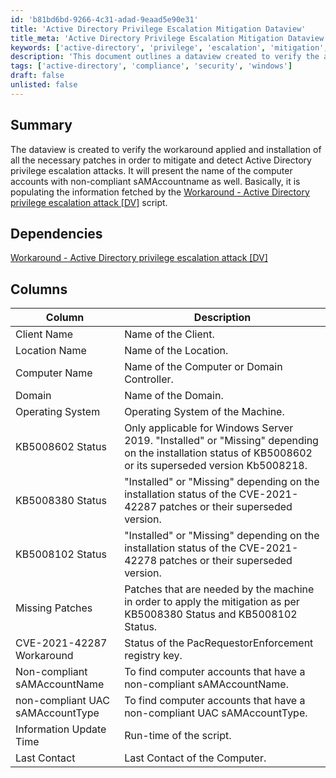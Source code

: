 ```yaml
---
id: 'b81bd6bd-9266-4c31-adad-9eaad5e90e31'
title: 'Active Directory Privilege Escalation Mitigation Dataview'
title_meta: 'Active Directory Privilege Escalation Mitigation Dataview'
keywords: ['active-directory', 'privilege', 'escalation', 'mitigation', 'patches', 'compliance']
description: 'This document outlines a dataview created to verify the applied workaround and installation of necessary patches to mitigate and detect Active Directory privilege escalation attacks. It provides a comprehensive overview of computer accounts with non-compliant sAMAccountnames and details about patch statuses.'
tags: ['active-directory', 'compliance', 'security', 'windows']
draft: false
unlisted: false
---
```

## Summary

The dataview is created to verify the workaround applied and installation of all the necessary patches in order to mitigate and detect Active Directory privilege escalation attacks. It will present the name of the computer accounts with non-compliant sAMAccountname as well. Basically, it is populating the information fetched by the [Workaround - Active Directory privilege escalation attack [DV]](https://proval.itglue.com/DOC-5078775-8930107) script.

## Dependencies

[Workaround - Active Directory privilege escalation attack [DV]](https://proval.itglue.com/DOC-5078775-8930107)

## Columns

| Column                              | Description                                                                                                                                       |
|-------------------------------------|---------------------------------------------------------------------------------------------------------------------------------------------------|
| Client Name                         | Name of the Client.                                                                                                                             |
| Location Name                       | Name of the Location.                                                                                                                           |
| Computer Name                       | Name of the Computer or Domain Controller.                                                                                                      |
| Domain                              | Name of the Domain.                                                                                                                             |
| Operating System                    | Operating System of the Machine.                                                                                                                |
| KB5008602 Status                    | Only applicable for Windows Server 2019. "Installed" or "Missing" depending on the installation status of KB5008602 or its superseded version Kb5008218. |
| KB5008380 Status                    | "Installed" or "Missing" depending on the installation status of the CVE-2021-42287 patches or their superseded version.                      |
| KB5008102 Status                    | "Installed" or "Missing" depending on the installation status of the CVE-2021-42278 patches or their superseded version.                      |
| Missing Patches                     | Patches that are needed by the machine in order to apply the mitigation as per KB5008380 Status and KB5008102 Status.                          |
| CVE-2021-42287 Workaround           | Status of the PacRequestorEnforcement registry key.                                                                                            |
| Non-compliant sAMAccountName       | To find computer accounts that have a non-compliant sAMAccountName.                                                                            |
| non-compliant UAC sAMAccountType   | To find computer accounts that have a non-compliant UAC sAMAccountType.                                                                        |
| Information Update Time             | Run-time of the script.                                                                                                                         |
| Last Contact                        | Last Contact of the Computer.                                                                                                                   |













